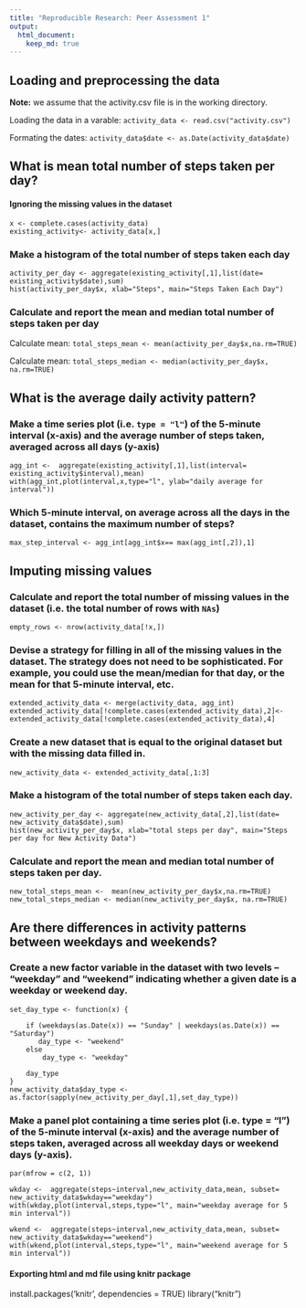 ```yaml
---
title: "Reproducible Research: Peer Assessment 1"
output: 
  html_document:
    keep_md: true
---
```



## Loading and preprocessing the data

**Note:** we assume that the activity.csv file is in the working directory.

Loading the data in a varable: 
`activity_data <- read.csv("activity.csv")`

Formating the dates: 
`activity_data$date <- as.Date(activity_data$date)`

## What is mean total number of steps taken per day?

#### Ignoring the missing values in the dataset
```
x <- complete.cases(activity_data)
existing_activity<- activity_data[x,]
```

### Make a histogram of the total number of steps taken each day
```
activity_per_day <- aggregate(existing_activity[,1],list(date= existing_activity$date),sum)
hist(activity_per_day$x, xlab="Steps", main="Steps Taken Each Day")
```

### Calculate and report the **mean** and **median** total number of steps taken per day
Calculate mean:
`total_steps_mean <- mean(activity_per_day$x,na.rm=TRUE)`


Calculate mean:
`total_steps_median <- median(activity_per_day$x, na.rm=TRUE)`

## What is the average daily activity pattern?

### Make a time series plot (i.e. `type = "l"`) of the 5-minute interval (x-axis) and the average number of steps taken, averaged across all days (y-axis)
```
agg_int <-  aggregate(existing_activity[,1],list(interval= existing_activity$interval),mean)
with(agg_int,plot(interval,x,type="l", ylab="daily average for interval"))
```

### Which 5-minute interval, on average across all the days in the dataset, contains the maximum number of steps?
`max_step_interval <- agg_int[agg_int$x== max(agg_int[,2]),1]`

## Imputing missing values

### Calculate and report the total number of missing values in the dataset (i.e. the total number of rows with `NAs`)
`empty_rows <- nrow(activity_data[!x,])`

### Devise a strategy for filling in all of the missing values in the dataset. The strategy does not need to be sophisticated. For example, you could use the mean/median for that day, or the mean for that 5-minute interval, etc.
```
extended_activity_data <- merge(activity_data, agg_int)
extended_activity_data[!complete.cases(extended_activity_data),2]<- extended_activity_data[!complete.cases(extended_activity_data),4]
```

### Create a new dataset that is equal to the original dataset but with the missing data filled in.
`new_activity_data <- extended_activity_data[,1:3]`

### Make a histogram of the total number of steps taken each day. 
```
new_activity_per_day <- aggregate(new_activity_data[,2],list(date= new_activity_data$date),sum)
hist(new_activity_per_day$x, xlab="total steps per day", main="Steps per day for New Activity Data")
```

### Calculate and report the mean and median total number of steps taken per day.
```
new_total_steps_mean <-  mean(new_activity_per_day$x,na.rm=TRUE)
new_total_steps_median <- median(new_activity_per_day$x, na.rm=TRUE)
```

## Are there differences in activity patterns between weekdays and weekends?

### Create a new factor variable in the dataset with two levels – “weekday” and “weekend” indicating whether a given date is a weekday or weekend day.
```
set_day_type <- function(x) {

    if (weekdays(as.Date(x)) == "Sunday" | weekdays(as.Date(x)) == "Saturday") 
       day_type <- "weekend"
    else
        day_type <- "weekday"

    day_type    
}
new_activity_data$day_type <- as.factor(sapply(new_activity_per_day[,1],set_day_type))
```

### Make a panel plot containing a time series plot (i.e. type = "l") of the 5-minute interval (x-axis) and the average number of steps taken, averaged across all weekday days or weekend days (y-axis).

```
par(mfrow = c(2, 1))

wkday <-  aggregate(steps~interval,new_activity_data,mean, subset= new_activity_data$wkday=="weekday")
with(wkday,plot(interval,steps,type="l", main="weekday average for 5 min interval"))

wkend <-  aggregate(steps~interval,new_activity_data,mean, subset= new_activity_data$wkday=="weekend")
with(wkend,plot(interval,steps,type="l", main="weekend average for 5 min interval"))
```


#### Exporting html and md file using knitr package
install.packages('knitr', dependencies = TRUE)
library("knitr")
